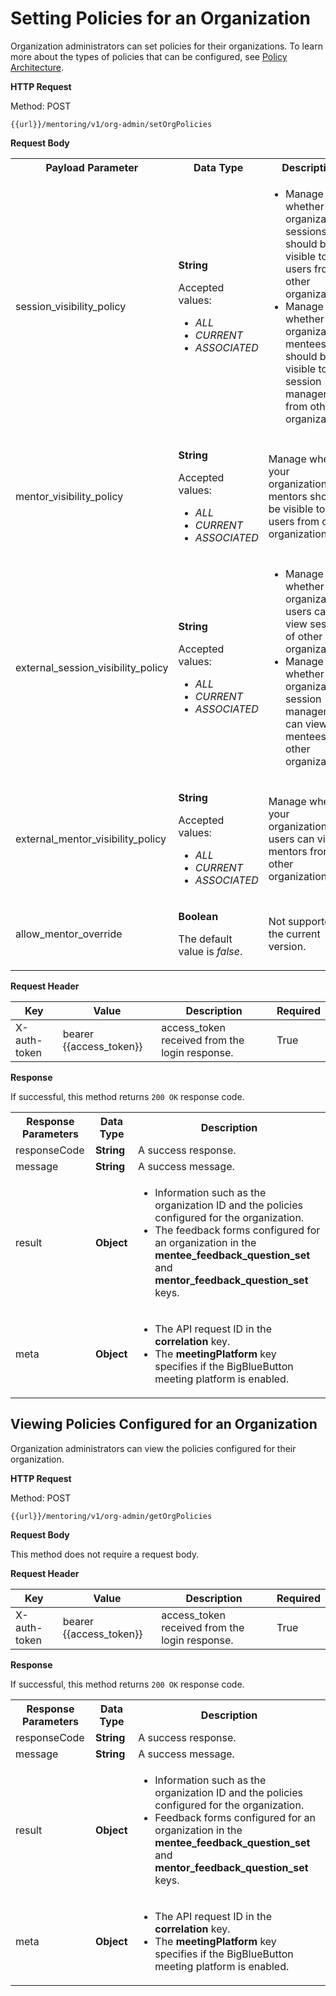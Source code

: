 
# Setting Policies for an Organization

Organization administrators can set policies for their organizations. To learn more about the types of policies that can be configured, see [Policy Architecture](policyarchitecture#policy-architecture).

**HTTP Request**

Method: POST

  ```
  {{url}}/mentoring/v1/org-admin/setOrgPolicies

  ```

**Request Body**

<table>
<tr>
    <th>Payload Parameter</th>
    <th>Data Type</th>
    <th>Description</th>
    <th>Required</th>
</tr>
<tr>
    <td>session_visibility_policy</td>
    <td><p><b>String</b></p><p>Accepted values:<ul><li><i>ALL</i></li><li><i>CURRENT</i></li><li><i>ASSOCIATED</i></li></ul></p></td>
    <td>
    <ul>
    <li>Manage whether your organization’s sessions should be visible to users from other organizations.</li>
    <li>Manage whether your organization’s mentees should be visible to session managers from other organizations.</li>
    </ul>
    </td>
    <td>False</td>    
</tr>
<tr>
    <td>mentor_visibility_policy</td>
    <td><p><b>String</b></p><p>Accepted values:<ul><li><i>ALL</i></li><li><i>CURRENT</i></li><li><i>ASSOCIATED</i></li></ul></p></td>
    <td><p>Manage whether your organization’s mentors should be visible to users from other organizations.</p></td>
    <td>True</td>
</tr>
<tr>
    <td>external_session_visibility_policy</td>
    <td><p><b>String</b></p><p>Accepted values:<ul><li><i>ALL</i></li><li><i>CURRENT</i></li><li><i>ASSOCIATED</i></li></ul></p></td>
    <td>
    <ul>
    <li>Manage whether your organization’s users can view sessions of other organizations.</li>
    <li>Manage whether your organization’s session managers can view mentees of other organizations.</li>
    </ul>
    </td>
    <td>True</td>  
</tr>
<tr>
    <td>external_mentor_visibility_policy</td>
    <td><p><b>String</b></p><p>Accepted values:<ul><li><i>ALL</i></li><li><i>CURRENT</i></li><li><i>ASSOCIATED</i></li></ul></p></td>
    <td><p>Manage whether your organization’s users can view mentors from other organizations.</p></td>
    <td>True</td>  
</tr>
<tr>
    <td>allow_mentor_override</td>
    <td><p><b>Boolean</b></p><p>The default value is <i>false</i>.</p></td>
    <td>Not supported in the current version.</td>
    <td>True</td>  
</tr>
</table>

**Request Header**

|Key|Value|Description|Required|
|---|---|---|---|
|X-auth-token|bearer {{access_token}}|access_token received from the login response.|True|

**Response**

If successful, this method returns `200 OK` response code.

<table>
  <tr>
    <th>Response Parameters</th>
    <th>Data Type</th>
    <th>Description</th>
  </tr>
  <tr>
    <td>responseCode</td>
    <td><b>String</b></td>
    <td>A success response.</td>
  </tr>
  <tr>
    <td>message</td>
    <td><b>String</b></td>
    <td>A success message.</td>
  </tr>
  <tr>
    <td>result</td>
    <td><b>Object</b></td>
    <td>
    <ul>
    <li>Information such as the organization ID and the policies configured for the organization.</li>
    <li>The feedback forms configured for an organization in the <b>mentee_feedback_question_set</b> and <b>mentor_feedback_question_set</b> keys.</li>
    </ul>
    </td>
  </tr>
  <tr>
    <td>meta</td>
    <td><b>Object</b></td>
    <td>
    <ul>
    <li>The API request ID in the <b>correlation</b> key.</li>
    <li>The <b>meetingPlatform</b> key specifies if the BigBlueButton meeting platform is enabled.</li>
    </ul>
    </td>
  </tr>
</table>

## Viewing Policies Configured for an Organization

Organization administrators can view the policies configured for their organization.

**HTTP Request**

Method: POST

  ```
  {{url}}/mentoring/v1/org-admin/getOrgPolicies

  ```

**Request Body**

This method does not require a request body.

**Request Header**

|Key|Value|Description|Required|
|---|---|---|---|
|X-auth-token|bearer {{access_token}}|access_token received from the login response.|True|

**Response**

If successful, this method returns `200 OK` response code.

<table>
  <tr>
    <th>Response Parameters</th>
    <th>Data Type</th>
    <th>Description</th>
  </tr>
  <tr>
    <td>responseCode</td>
    <td><b>String</b></td>
    <td>A success response.</td>
  </tr>
  <tr>
    <td>message</td>
    <td><b>String</b></td>
    <td>A success message.</td>
  </tr>
  <tr>
    <td>result</td>
    <td><b>Object</b></td>
    <td>
    <ul>
    <li>Information such as the organization ID and the policies configured for the organization.</li>
    <li>Feedback forms configured for an organization in the <b>mentee_feedback_question_set</b> and <b>mentor_feedback_question_set</b> keys.</li>
    </ul>
    </td>
  </tr>
  <tr>
    <td>meta</td>
    <td><b>Object</b></td>
    <td>
    <ul>
    <li>The API request ID in the <b>correlation</b> key.</li>
    <li>The <b>meetingPlatform</b> key specifies if the BigBlueButton meeting platform is enabled.</li>
    </ul>
    </td>
  </tr>
</table>